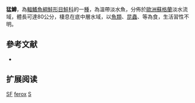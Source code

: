 {{NoteTA|G1=LS}}
{{Speciesbox
| name = 猛鱒
| status = DD
| status_system = IUCN3.1
| image = 
| image_width = 250px
| genus = Salmo
| species = ferox
| authority = [[Jardine|Jardine]], 1835
| synonyms = 
}}

'''猛鱒'''，為[[輻鰭魚綱|輻鰭魚綱]][[鮭形目|鮭形目]][[鮭科|鮭科]]的一[[種|種]]，為溫帶淡水魚，分佈於[[歐洲|歐洲]][[蘇格蘭|蘇格蘭]]淡水流域，體長可達80公分，棲息在底中層水域，以[[魚類|魚類]]、[[昆蟲|昆蟲]]、等為食，生活習性不明。

==參考文献==
*{{FishBase_species|genus=Salmo|species=ferox|year=2015|month=10}}

== 扩展阅读 ==
{{refbegin}}
{{wikispecies-inline|Salmo ferox|猛鱒}}
{{refend}}
{{Taxonbar|from=Q637945}}

[[Category:IUCN红色名录数据缺乏物种|SF]]
[[Category:鱒屬|ferox]]
[[Category:1835年描述的鱼类|S]]